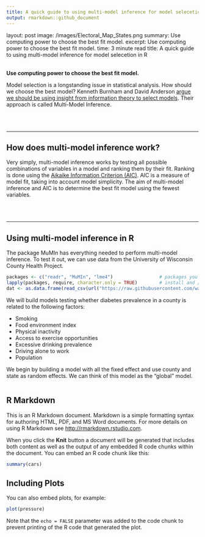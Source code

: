 ```yaml
---
title: A quick guide to using multi-model inference for model selecetion in R
output: rmarkdown::github_document
---
```

layout: post
image: /images/Electoral_Map_States.png
summary: Use computing power to choose the best fit model.
excerpt: Use computing power to choose the best fit model.
time: 3 minute read
title: A quick guide to using multi-model inference for model selecetion in R

<br>
**Use computing power to choose the best fit model.**

Model selection is a longstanding issue in statistical analysis. How should we choose the best model? Kenneth Burnham and David Anderson [argue we should be using insight from information theory to select models](https://www.springer.com/gp/book/9780387953649). Their approach is called Multi-Model Inference.

<br>
<br>

***

## How does multi-model inference work?

Very simply, multi-model inference works by testing all possible combinations of variables in a model and ranking them by their fit. Ranking is done using the [Aikaike Information Criterion (AIC)](https://en.wikipedia.org/wiki/Akaike_information_criterion). AIC is a measure of model fit, taking into account model simplicity. The aim of multi-model inference and AIC is to determine the best fit model using the fewest variables.

<br>
<br>

***

## Using multi-model inference in R

The package MuMIn has everything needed to perform multi-model inference. To test it out, we can use data from the University of Wisconsin County Health Project.

```r
packages <- c("readr", "MuMIn", "lme4")                 # packages you will need
lapply(packages, require, character.only = TRUE)        # install and / or load packages
dat <- as.data.frame(read_csv(url("https://raw.githubusercontent.com/waltscience/countyhealth/master/healthdata.csv")))
```

We will build models testing whether diabetes prevalence in a county is related to the following factors:
 
 * Smoking
 * Food environment index
 * Physical inactivity
 * Access to exercise opportunities
 * Excessive drinking prevalence
 * Driving alone to work
 * Population
 
We begin by building a model with all the fixed effect and use county and state as random effects. We can think of this model as the "global" model.

```r

```




## R Markdown

This is an R Markdown document. Markdown is a simple formatting syntax for authoring HTML, PDF, and MS Word documents. For more details on using R Markdown see <http://rmarkdown.rstudio.com>.

When you click the **Knit** button a document will be generated that includes both content as well as the output of any embedded R code chunks within the document. You can embed an R code chunk like this:

```r
summary(cars)
```

## Including Plots

You can also embed plots, for example:

```r
plot(pressure)
```

Note that the `echo = FALSE` parameter was added to the code chunk to prevent printing of the R code that generated the plot.
